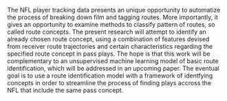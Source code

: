 The NFL player tracking data presents an unique opportunity to automatize the process of breaking down film and tagging routes. More importantly, it gives an opportunity to examine methods to classify pattern of routes, so called route concepts. The present research will attempt to identify an already chosen route concept, using a combination of features devised from receiver route trajectories and certain characteristics regarding the specified route concept in pass plays. The hope is that this work will be complementary to an unsupervised machine learning model of basic route identification, which will be addressed in an upcoming paper. The eventual goal is to use a route identification model with a framework of identfying concepts in order to streamline the process of finding plays accross the NFL that include the same pass concept.  